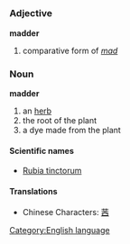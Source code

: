 =={{en}}==
[[Category:English language]]
===Adjective===
'''madder'''

# comparative form of ''[[mad]]''

===Noun===
'''madder'''

# an [[herb]]
# the root of the plant
# a dye made from the plant

====Scientific names====
*[[Rubia tinctorum]]

====Translations====
*Chinese Characters: [[茜]]